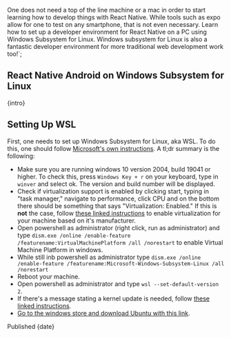 One does not need a top of the line machine or a mac in order to start learning how to develop things with React Native. While tools such as
expo allow for one to test on any smartphone, that is not even necessary. Learn how to set up a developer environment for React Native on a
PC using Windows Subsystem for Linux. Windows subsystem for Linux is also a fantastic developer environment for more traditional web development 
work too!`;


## React Native Android on Windows Subsystem for Linux

<p>{intro}</p>

## Setting Up WSL

First, one needs to set up Windows Subsystem for Linux, aka WSL. To do this, one
should follow
[Microsoft's own instructions](https://docs.microsoft.com/en-us/windows/wsl/install-win10).
A tl;dr summary is the following:

- Make sure you are running windows 10 version 2004, build 19041 or higher. To
  check this, press `Windows Key + r` on your keyboard, type in `winver` and
  select ok. The version and build number will be displayed.
- Check if virtualization support is enabled by clicking start, typing in "task
  manager," navigate to performance, click CPU and on the bottom there should be
  something that says "Virtualization: Enabled." If this is **not** the case,
  follow
  [these linked instructions](https://2nwiki.2n.cz/pages/viewpage.action?pageId=75202968#:~:text=ON%20the%20System.-,Press%20F2%20key%20at%20startup%20BIOS%20Setup.,changes%20and%20Reboot%20into%20Windows.)
  to enable virtualization for your machine based on it's manufacturer.
- Open powershell as administrator (right click, run as administrator) and type
  `dism.exe /online /enable-feature /featurename:VirtualMachinePlatform /all /norestart`
  to enable Virtual Machine Platform in windows.
- While still inb powershell as administrator type
  `dism.exe /online /enable-feature /featurename:Microsoft-Windows-Subsystem-Linux /all /norestart`
- Reboot your machine.
- Open powershell as administrator and type `wsl --set-default-version 2`.
- If there's a message stating a kernel update is needed, follow
  [these linked instructions](https://docs.microsoft.com/en-us/windows/wsl/wsl2-kernel).
- [Go to the windows store and download Ubuntu with this link](https://www.microsoft.com/en-us/p/ubuntu/9nblggh4msv6).

<div>Published {date}</div>

